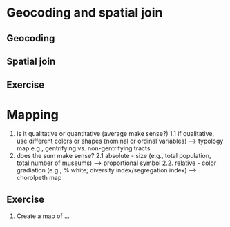 # Geocoding and spatial join

## Geocoding

## Spatial join

## Exercise

# Mapping

1. is it qualitative or quantitative (average make sense?)
  1.1 if qualitative, use different colors or shapes (nominal or ordinal variables) --> typology map
    e.g., gentrifying vs. non-gentrifying tracts
2. does the sum make sense?
  2.1 absolute - size (e.g., total population, total number of museums) --> proportional symbol
  2.2. relative - color gradiation (e.g., % white; diversity index/segregation index) --> chorolpeth map


## Exercise
1. Create a map of ...


